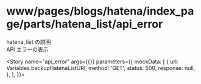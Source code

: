 
<Meta
  title="www/pages/blogs/hatena/index_page/parts/hatena_list/api_error"
  component={HatenaList}
  decorators={[withMock]}
/>

# www/pages/blogs/hatena/index_page/parts/hatena_list/api_error

hatena_list の説明  
API エラーの表示

<Story
  name="api_error"
  args={{}}
  parameters={{
    mockData: [
      {
        url: Variables.backupHatenaListURI,
        method: 'GET',
        status: 500,
        response: null,
      },
    ],
  }}></Story>

<Source>
  <HatenaList />
</Source>

<Props story="api_error" />
